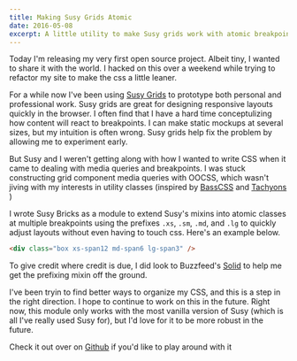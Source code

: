 ```yaml
---
title: Making Susy Grids Atomic
date: 2016-05-08
excerpt: A little utility to make Susy grids work with atomic breakpoints
---
```


Today I'm releasing my very first open source project. Albeit tiny, I wanted to share it with the world. I hacked on this over a weekend while trying to refactor my site to make the css a little leaner.

For a while now I've been using [Susy Grids](http://susy.oddbird.net) to prototype both personal and professional work. Susy grids are great for designing responsive layouts quickly in the browser. I often find that I have a hard time conceptulizing how content will react to breakpoints. I can make static mockups at several sizes, but my intuition is often wrong. Susy grids help fix the problem by allowing me to experiment early.

But Susy and I weren't getting along with how I wanted to write CSS when it came to dealing with media queries and breakpoints. I was stuck constructing grid component media queries with OOCSS, which wasn't jiving with my interests in utility classes (inspired by [BassCSS](http://www.basscss.com) and [Tachyons](http://www.tachyons.io) )

I wrote Susy Bricks as a module to extend Susy's mixins into atomic classes at multiple breakpoints using the prefixes `.xs`, `.sm`, `.md`, and `.lg` to quickly adjust layouts without even having to touch css. Here's an example below.

```html
<div class="box xs-span12 md-span6 lg-span3" />
```

To give credit where credit is due, I did look to Buzzfeed's [Solid](https://solid.buzzfeed.com) to help me get the prefixing mixin off the ground.

I've been tryin to find better ways to organize my CSS, and this is a step in the right direction. I hope to continue to work on this in the future. Right now, this module only works with the most vanilla version of Susy (which is all I've really used Susy for), but I'd love for it to be more robust in the future.

Check it out over on [Github](https://github.com/seanblanton/susybricks) if you'd like to play around with it
